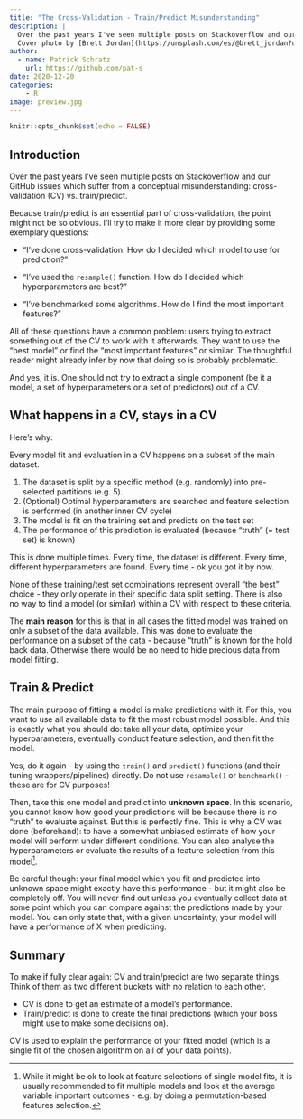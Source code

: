```yaml
---
title: "The Cross-Validation - Train/Predict Misunderstanding"
description: |
  Over the past years I've seen multiple posts on Stackoverflow and our GitHub issues which suffer from a conceptual misunderstanding: cross-validation (CV) vs. train/predict.
  Cover photo by [Brett Jordan](https://unsplash.com/es/@brett_jordan?utm_source=unsplash&utm_medium=referral&utm_content=creditCopyText).
author:
  - name: Patrick Schratz
    url: https://github.com/pat-s
date: 2020-12-20
categories:
    - R
image: preview.jpg
---
```



```r
knitr::opts_chunk$set(echo = FALSE)
```

## Introduction

Over the past years I've seen multiple posts on Stackoverflow and our GitHub issues which suffer from a conceptual misunderstanding: cross-validation (CV) vs. train/predict.

Because train/predict is an essential part of cross-validation, the point might not be so obvious.
I'll try to make it more clear by providing some exemplary questions:

- "I've done cross-validation. How do I decided which model to use for prediction?"

- "I've used the `resample()` function. How do I decided which hyperparameters are best?"

- "I've benchmarked some algorithms. How do I find the most important features?"

All of these questions have a common problem: users trying to extract something out of the CV to work with it afterwards.
They want to use the "best model" or find the "most important features" or similar.
The thoughtful reader might already infer by now that doing so is probably problematic.

And yes, it is.
One should not try to extract a single component (be it a model, a set of hyperparameters or a set of predictors) out of a CV.

## What happens in a CV, stays in a CV

Here's why:

Every model fit and evaluation in a CV happens on a subset of the main dataset.

1. The dataset is split by a specific method (e.g. randomly) into pre-selected partitions (e.g. 5).
1. (Optional) Optimal hyperparameters are searched and feature selection is performed (in another inner CV cycle)
1. The model is fit on the training set and predicts on the test set
1. The performance of this prediction is evaluated (because "truth" (= test set) is known)

This is done multiple times.
Every time, the dataset is different.
Every time, different hyperparameters are found.
Every time - ok you got it by now.

None of these training/test set combinations represent overall "the best" choice - they only operate in their specific data split setting.
There is also no way to find a model (or similar) within a CV with respect to these criteria.

The **main reason** for this is that in all cases the fitted model was trained on only a subset of the data available.
This was done to evaluate the performance on a subset of the data - because "truth" is known for the hold back data.
Otherwise there would be no need to hide precious data from model fitting.

## Train & Predict

The main purpose of fitting a model is make predictions with it.
For this, you want to use all available data to fit the most robust model possible.
And this is exactly what you should do: take all your data, optimize your hyperparameters, eventually conduct feature selection, and then fit the model.

Yes, do it again - by using the `train()` and `predict()` functions (and their tuning wrappers/pipelines) directly.
Do not use `resample()` or `benchmark()` - these are for CV purposes!

Then, take this one model and predict into **unknown space**.
In this scenario, you cannot know how good your predictions will be because there is no "truth" to evaluate against.
But this is perfectly fine.
This is why a CV was done (beforehand): to have a somewhat unbiased estimate of how your model will perform under different conditions.
You can also analyse the hyperparameters or evaluate the results of a feature selection from this model[^1].

Be careful though: your final model which you fit and predicted into unknown space might exactly have this performance - but it might also be completely off.
You will never find out unless you eventually collect data at some point which you can compare against the predictions made by your model.
You can only state that, with a given uncertainty, your model will have a performance of X when predicting.

[^1]: While it might be ok to look at feature selections of single model fits, it is usually recommended to fit multiple models and look at the average variable important outcomes - e.g. by doing a permutation-based features selection.

## Summary

To make if fully clear again: CV and train/predict are two separate things.
Think of them as two different buckets with no relation to each other.

- CV is done to get an estimate of a model's performance.
- Train/predict is done to create the final predictions (which your boss might use to make some decisions on).

CV is used to explain the performance of your fitted model (which is a single fit of the chosen algorithm on all of your data points).
